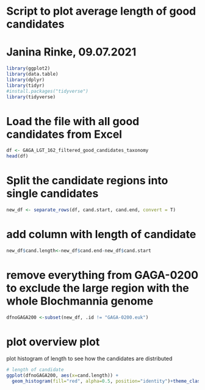 # Script to plot average length of good candidates 
# Janina Rinke, 09.07.2021

```r
library(ggplot2)
library(data.table)
library(dplyr)
library(tidyr)
#install.packages("tidyverse")
library(tidyverse)
```

# Load the file with all good candidates from Excel 
```r
df <- GAGA_LGT_162_filtered_good_candidates_taxonomy
head(df)
```

# Split the candidate regions into single candidates 
```r
new_df <- separate_rows(df, cand.start, cand.end, convert = T)
```


# add column with length of candidate

```r
new_df$cand.length<-new_df$cand.end-new_df$cand.start
```

# remove everything from GAGA-0200 to exclude the large region with the whole Blochmannia genome 
```r
dfnoGAGA200 <-subset(new_df, .id != "GAGA-0200.euk")
```

# plot overview plot
plot histogram of length to see how the candidates are distributed 
```r
# length of candidate
ggplot(dfnoGAGA200, aes(x=cand.length)) +
  geom_histogram(fill="red", alpha=0.5, position="identity")+theme_classic()
```
